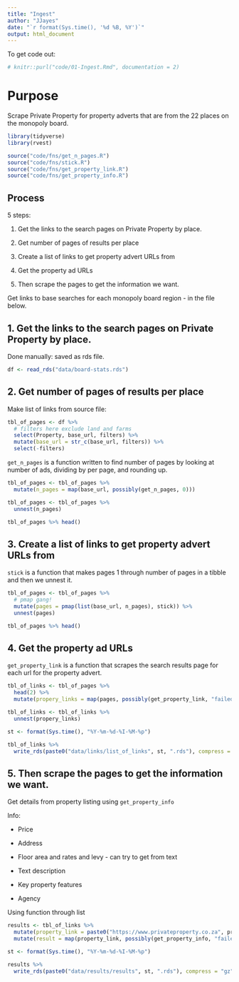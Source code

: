 ```yaml
---
title: "Ingest"
author: "JJayes"
date: "`r format(Sys.time(), '%d %B, %Y')`"
output: html_document
---
```

To get code out:
```r
# knitr::purl("code/01-Ingest.Rmd", documentation = 2)
```

# Purpose

Scrape Private Property for property adverts that are from the 22 places on the monopoly board.

```r
library(tidyverse)
library(rvest)

source("code/fns/get_n_pages.R")
source("code/fns/stick.R")
source("code/fns/get_property_link.R")
source("code/fns/get_property_info.R")
```

## Process

5 steps:

1. Get the links to the search pages on Private Property by place.

2. Get number of pages of results per place

3. Create a list of links to get property advert URLs from

4. Get the property ad URLs

5. Then scrape the pages to get the information we want.

Get links to base searches for each monopoly board region - in the file below.

## 1. Get the links to the search pages on Private Property by place.

Done manually: saved as rds file.

```r
df <- read_rds("data/board-stats.rds")
```

## 2. Get number of pages of results per place

Make list of links from source file:

```r
tbl_of_pages <- df %>% 
  # filters here exclude land and farms
  select(Property, base_url, filters) %>% 
  mutate(base_url = str_c(base_url, filters)) %>% 
  select(-filters)
```

`get_n_pages` is a function written to find number of pages by looking at number of ads, dividing by per page, and rounding up.

```r
tbl_of_pages <- tbl_of_pages %>% 
  mutate(n_pages = map(base_url, possibly(get_n_pages, 0)))

tbl_of_pages <- tbl_of_pages %>%
  unnest(n_pages)

tbl_of_pages %>% head()
```

## 3. Create a list of links to get property advert URLs from

`stick` is a function that makes pages 1 through number of pages in a tibble and then we unnest it.

```r
tbl_of_pages <- tbl_of_pages %>%
  # pmap gang!
  mutate(pages = pmap(list(base_url, n_pages), stick)) %>%
  unnest(pages)

tbl_of_pages %>% head()
```


## 4. Get the property ad URLs

`get_property_link` is a function that scrapes the search results page for each url for the property advert.

```r
tbl_of_links <- tbl_of_pages %>%
  head(2) %>%
  mutate(propery_links = map(pages, possibly(get_property_link, "failed")))

tbl_of_links <- tbl_of_links %>% 
  unnest(propery_links)

st <- format(Sys.time(), "%Y-%m-%d-%I-%M-%p")

tbl_of_links %>% 
  write_rds(paste0("data/links/list_of_links", st, ".rds"), compress = "gz")

```

## 5. Then scrape the pages to get the information we want.

Get details from property listing using `get_property_info`

Info:

* Price

* Address

* Floor area and rates and levy - can try to get from text

* Text description

* Key property features

* Agency

Using function through list

```r
results <- tbl_of_links %>% 
  mutate(property_link = paste0("https://www.privateproperty.co.za", property_link)) %>%
  mutate(result = map(property_link, possibly(get_property_info, "failed")))

st <- format(Sys.time(), "%Y-%m-%d-%I-%M-%p")

results %>% 
  write_rds(paste0("data/results/results", st, ".rds"), compress = "gz")

```

